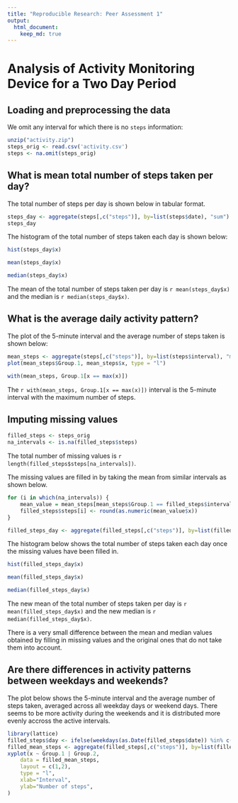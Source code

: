 ```yaml
---
title: "Reproducible Research: Peer Assessment 1"
output:
  html_document:
    keep_md: true
---
```


# Analysis of Activity Monitoring Device for a Two Day Period

## Loading and preprocessing the data

We omit any interval for which there is no `steps` information:

```r
unzip("activity.zip")
steps_orig <- read.csv('activity.csv')
steps <- na.omit(steps_orig)
```

## What is mean total number of steps taken per day?

The total number of steps per day is shown below in tabular format.

```r
steps_day <- aggregate(steps[,c("steps")], by=list(steps$date), "sum")
steps_day
```

The histogram of the total number of steps taken each day is shown below:

```r
hist(steps_day$x)
```

```r
mean(steps_day$x)
```

```r
median(steps_day$x)
```

The mean of the total number of steps taken per day is `r mean(steps_day$x)` and the median is `r median(steps_day$x)`.

## What is the average daily activity pattern?

The plot of the 5-minute interval and the average number of steps taken is shown below:

```r
mean_steps <- aggregate(steps[,c("steps")], by=list(steps$interval), "mean")
plot(mean_steps$Group.1, mean_steps$x, type = "l")
```

```r
with(mean_steps, Group.1[x == max(x)])
```

The `r with(mean_steps, Group.1[x == max(x)])` interval is the 5-minute interval with the maximum number of steps.

## Imputing missing values

```r
filled_steps <- steps_orig
na_intervals <- is.na(filled_steps$steps)
```

The total number of missing values is `r length(filled_steps$steps[na_intervals])`.

The missing values are filled in by taking the mean from similar intervals as shown below.

```r
for (i in which(na_intervals)) {
    mean_value = mean_steps[mean_steps$Group.1 == filled_steps$interval[i],]
    filled_steps$steps[i] <- round(as.numeric(mean_value$x))
}

filled_steps_day <- aggregate(filled_steps[,c("steps")], by=list(filled_steps$date), "sum")
```

The histogram below shows the total number of steps taken each day once the missing values have been filled in.

```r
hist(filled_steps_day$x)
```

```r
mean(filled_steps_day$x)
```

```r
median(filled_steps_day$x)
```

The new mean of the total number of steps taken per day is `r mean(filled_steps_day$x)` and the new median is `r median(filled_steps_day$x)`.

There is a very small difference between the mean and median values obtained by filling in missing values and the original ones that do not take them into account.

## Are there differences in activity patterns between weekdays and weekends?

The plot below shows the 5-minute interval and the average number of steps taken, averaged across all weekday days or weekend days. There seems to be more activity during the weekends and it is distributed more evenly accross the active intervals.

```r
library(lattice)
filled_steps$day <- ifelse(weekdays(as.Date(filled_steps$date)) %in% c("Saturday", "Sunday"), "weekend", "weekday")
filled_mean_steps <- aggregate(filled_steps[,c("steps")], by=list(filled_steps$interval, filled_steps$day), "mean")
xyplot(x ~ Group.1 | Group.2,
    data = filled_mean_steps,
    layout = c(1,2),
    type = "l",
    xlab="Interval",
    ylab="Number of steps",
)
```
